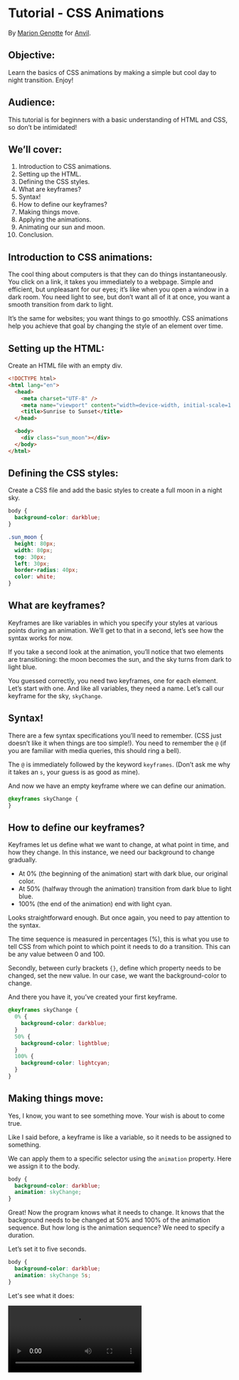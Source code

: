 # Tutorial - CSS Animations

By [Marion Genotte](https://marion.codes) for [Anvil](https://anvil.works).

## Objective:

Learn the basics of CSS animations by making a simple but cool day to night transition. Enjoy!


<Slider />

## Audience:

This tutorial is for beginners with a basic understanding of HTML and CSS, so don’t be intimidated!

## We’ll cover:

1. Introduction to CSS animations.
2. Setting up the HTML.
3. Defining the CSS styles.
4. What are keyframes?
5. Syntax!
6. How to define our keyframes?
7. Making things move.
8. Applying the animations.
9. Animating our sun and moon.
10. Conclusion.

## Introduction to CSS animations:

The cool thing about computers is that they can do things instantaneously. You click on a link, it takes you immediately to a webpage. Simple and efficient, but unpleasant for our eyes; it’s like when you open a window in a dark room. You need light to see, but don’t want all of it at once, you want a smooth transition from dark to light.

It’s the same for websites; you want things to go smoothly. CSS animations help you achieve that goal by changing the style of an element over time.

## Setting up the HTML:

Create an HTML file with an empty div.

```html
<!DOCTYPE html>
<html lang="en">
  <head>
    <meta charset="UTF-8" />
    <meta name="viewport" content="width=device-width, initial-scale=1.0" />
    <title>Sunrise to Sunset</title>
  </head>

  <body>
    <div class="sun_moon"></div>
  </body>
</html>
```

## Defining the CSS styles:

Create a CSS file and add the basic styles to create a full moon in a night sky.

```css
body {
  background-color: darkblue;
}

.sun_moon {
  height: 80px;
  width: 80px;
  top: 30px;
  left: 30px;
  border-radius: 40px;
  color: white;
}
```

## What are keyframes?

Keyframes are like variables in which you specify your styles at various points during an animation. We’ll get to that in a second, let’s see how the syntax works for now.

If you take a second look at the animation, you’ll notice that two elements are transitioning: the moon becomes the sun, and the sky turns from dark to light blue.

<Slider />

You guessed correctly, you need two keyframes, one for each element. Let’s start with one. And like all variables, they need a name. Let’s call our keyframe for the sky, `skyChange`.

## Syntax!

There are a few syntax specifications you’ll need to remember. (CSS just doesn’t like it when things are too simple!). You need to remember the `@` (if you are familiar with media queries, this should ring a bell).

The `@` is immediately followed by the keyword `keyframes`. (Don’t ask me why it takes an `s`, your guess is as good as mine).

And now we have an empty keyframe where we can define our animation.

```css
@keyframes skyChange {
}
```

## How to define our keyframes?

Keyframes let us define what we want to change, at what point in time, and how they change. In this instance, we need our background to change gradually.

- At 0% (the beginning of the animation) start with dark blue, our original color.
- At 50% (halfway through the animation) transition from dark blue to light blue.
- 100% (the end of the animation) end with light cyan.

Looks straightforward enough. But once again, you need to pay attention to the syntax.

The time sequence is measured in percentages (%), this is what you use to tell CSS from which point to which point it needs to do a transition. This can be any value between 0 and 100.

Secondly, between curly brackets `{}`, define which property needs to be changed, set the new value. In our case, we want the background-color to change.

And there you have it, you’ve created your first keyframe.

```css
@keyframes skyChange {
  0% {
    background-color: darkblue;
  }
  50% {
    background-color: lightblue;
  }
  100% {
    background-color: lightcyan;
  }
}
```

## Making things move:

Yes, I know, you want to see something move. Your wish is about to come true.

Like I said before, a keyframe is like a variable, so it needs to be assigned to something.

We can apply them to a specific selector using the `animation` property. Here we assign it to the body.

```css
body {
  background-color: darkblue;
  animation: skyChange;
}
```

Great! Now the program knows what it needs to change. It knows that the background needs to be changed at 50% and 100% of the animation sequence. But how long is the animation sequence? We need to specify a duration.

Let’s set it to five seconds.

```css
body {
  background-color: darkblue;
  animation: skyChange 5s;
}
```

Let's see what it does:

<Video src="/noloop.mp4" />

Excellent! Our night became day. But wouldn’t it be cooler if our animation was on a loop? We can do that by adding a new value: `infinite`.

```css
body {
  width: 100vw;
  height: 100vh;
  background-color: darkblue;
  animation: skyChange 5s infinite alternate;
}
```

The result is this:

<Video src="/infinite.mp4" />

Still looks weird, huh? Don’t worry, we’ll fix it! There’s a magic word that can control the animation direction, `alternate`.

Once a sequence is over, this will play the animation backwards, from 100% to 0% and then forward again.

<Video src="/alternate.mp4" />

That’s more like it!

## The `animation` property:

Here we used the `animation` property, which is a shorthand. Here are all the detailed values that are equivalent.

```css
body {
  animation-name: skyChange;
  animation-duration: 5s;
  animation-iteration-count: infinite;
  animation-direction: alternate;
}
```

Now we can animate our moon/sun.

## Animating our sun and moon:

This tutorial is almost over. Remember our `sun_moon` div? That’s what we’re going to target next.

![sun_moon](/code-side.png)

Just as we did with `skyChange`, we need to create a new keyframe. Let’s call it `moonToSun`.

```css
@keyframes moonToSun {
}
```

Remember the `@` and the `s` at the end of `keyframes`.

Now, what we want is the background of our `sun_moon` to turn from white to yellow. Let’s write that down and see what happens.

```css
@keyframes moonToSun {
  from {
    background-color: white;
  }
  to {
    background-color: yellow;
  }
}
```

We use the `from` and `to` keywords, which are the same as saying `0%` and `100%`, they're just a bit more intuitive.

Let’s apply our keyframe to our `sun_moon` class.

```css
.sun_moon {
  height: 80px;
  width: 80px;
  top: 30px;
  left: 30px;
  border-radius: 40px;
  color: white;
  animation: moonToSun 5s infinite alternate;
}
```

And it works! CSS is easy sometimes!

## Conclusion:

And we’re done! We learned two ways of doing CSS animations. It’s pretty straightforward. CSS does the hard work for you.

You can use either syntaxes. The one with the percentages is used when we need to get through different steps. For example, you can try to add a twilight sequence with an orange-ish background and a red sun.

Here’s the full code: [https://codepen.io/M-GM50/pen/WNqRVgw?editors=1100](https://codepen.io/M-GM50/pen/WNqRVgw?editors=1100)
